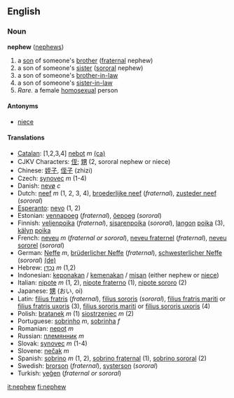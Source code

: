 ==English==
===Noun===
'''nephew''' ([[nephews]])

#a [[son]] of someone's [[brother]] ([[fraternal]] nephew)
#a son of someone's [[sister]] ([[sororal]] nephew)
#a son of someone's [[brother-in-law]]
#a son of someone's [[sister-in-law]]
#''Rare.'' a female [[homosexual]] person

====Antonyms====
*[[niece]]

====Translations====
*[[Catalan]]: [1,2,3,4] [[nebot]] ''m'' [[:ca:nebot|(ca)]] 
*CJKV Characters: [[侄]]; [[甥]] (2, sororal nephew or niece)
*Chinese: [[姪子]], [[侄子]] (zhizi)
*Czech: [[synovec]] ''m'' (1-4)
*Danish: [[nevø]] ''c''
*Dutch: [[neef]] ''m'' (1, 2, 3, 4), [[broederlijke neef]] (''fraternal''), [[zusteder neef]] (''sororal'')
*[[Esperanto]]: [[nevo]] (1, 2)
*Estonian: [[vennapoeg]] (''fraternal''), [[õepoeg]] (''sororal'')
*Finnish: [[veljenpoika]] (''fraternal''), [[sisarenpoika]] (''sororal''), [[lanko|langon]] [[poika]] (3), [[käly|kälyn]] [[poika]]
*French: [[neveu]] ''m'' (''fraternal or sororal''), [[neveu fraternel]] (''fraternal''), [[neveu sororel]] (''sororal'')
*German: [[Neffe]] ''m'', [[brüderlicher Neffe]] (''fraternal''), [[schwesterlicher Neffe]] (''sororal'') [[:de:Neffe|(de)]] 
*Hebrew: [[נֶכְדָּן]] ''m'' (1,2)
*Indonesian: [[keponakan]] / [[kemenakan]] / [[misan]] (either nephew or [[niece]])
*Italian: [[nipote]] ''m'' (1, 2), [[nipote fraterno]] (1), [[nipote sororo]] (2)
*Japanese: [[甥]] (おい, oi)
*Latin: [[filius fratris]] (''fraternal''), [[filius sororis]] (''sororal''), [[filius fratris mariti]] or [[filius fratris uxoris]] (3), [[filius sororis mariti]] or [[filius sororis uxoris]] (4)
*Polish: [[bratanek]] ''m'' (1) [[siostrzeniec]] ''m'' (2)
*Portuguese: [[sobrinho]] ''m'', [[sobrinha]] ''f''
*Romanian: [[nepot]] ''m''
*Russian: [[племянник]] ''m''
*Slovak: [[synovec]] ''m'' (1-4)
*Slovene: [[nečak]] ''m''
*Spanish: [[sobrino]] ''m'' (1, 2), [[sobrino fraternal]] (1), [[sobrino sororal]] (2)
*Swedish: [[brorson]] (''fraternal''), [[systerson]] (''sororal'')
*Turkish: [[yeğen]] (''fraternal or sororal'')

[[it:nephew]]
[[fi:nephew]]